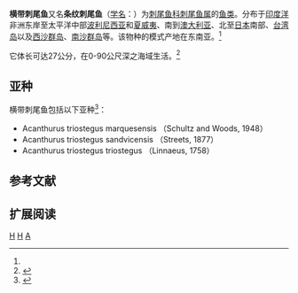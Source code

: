 {{Speciesbox 
| genus = Acanthurus
| species = triostegus
| image = Acanthurus_triostegus_and_Labroides_phthirophagus.jpg
| authority = [[卡尔·林奈|Linnaeus]], 1758<ref name='id8156'>{{cite web| url =http://www.bioinfo.cn/db05/BjdwSpecies.php?action=view&id=8156| title =横带刺尾鱼| work =中国动物物种编目数据库| publisher =中国科学院微生物研究所| author =中国科学院动物研究所| accessdate =2009-04-16| deadurl =yes| archiveurl =https://web.archive.org/web/20160305102651/http://www.bioinfo.cn/db05/BjdwSpecies.php?action=view&id=8156| archivedate =2016-03-05}}</ref>
}}

'''横带刺尾鱼'''又名'''条纹刺尾鱼'''（[[学名|学名]]：{{lang|la|''Acanthurus triostegus''}}）为[[刺尾鱼科|刺尾鱼科]][[刺尾鱼属|刺尾鱼属]]的[[鱼类|鱼类]]。分布于[[印度洋|印度洋]]非洲东岸至太平洋中部[[波利尼西亚|波利尼西亚]]和[[夏威夷|夏威夷]]、南到[[澳大利亚|澳大利亚]]、北至[[日本|日本]]南部、[[台湾岛|台湾岛]]以及[[西沙群岛|西沙群岛]]、[[南沙群岛|南沙群岛]]等。该物种的模式产地在东南亚。<ref name='id8156'/>

它体长可达27公分，在0-90公尺深之海域生活。<ref  name=fishbase>{{FishBase species | genus = Acanthurus | species = triostegus | month = August| year = 2010}}</ref>

==亚种==

横带刺尾鱼包括以下亚种<ref name=ITIS>{{ITIS|id=172270|taxon=Acanthurus triostegus|accessdate=2010-8-30}}</ref>：
* Acanthurus triostegus marquesensis （Schultz and Woods, 1948）
* Acanthurus triostegus sandvicensis （Streets, 1877）
* Acanthurus triostegus triostegus （Linnaeus, 1758）

== 参考文献 ==
{{reflist}}

== 扩展阅读 ==
{{refbegin}}
{{wikispecies-inline|Acanthurus triostegus|横带刺尾鱼}}
{{refend}}
{{Taxonbar|from=Q1247501}}

[[Category:刺尾鱼属|H]]
[[Category:卡尔·林奈命名的生物分类|H]]
[[Category:1758年描述的魚類|A]]